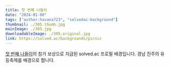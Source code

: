 ```yaml
---
title: 첫 번째 나들이
date: "2024-01-08"
tags: ["author:havana723", "solvedac-background"]
thumbnail: ./305.thumb.jpg
mainImage: ./305.jpg
downloadableImage: ./305.original.jpg
link: https://solved.ac/backgrounds/picnic
---
```


[첫 번째 나들이](https://www.acmicpc.net/contest/view/1215)의 참가 보상으로 지급된 solved.ac 프로필 배경입니다.
경남 진주의 유등축제를 배경으로 합니다.

